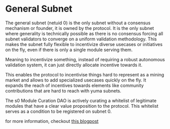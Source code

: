 # General Subnet 

The general subnet (netuid 0) is the only subnet without a consensus mechanism or founder, it is owned by the protocol. It is the only subnet where generality is technically possible as there is no consensus forcing all subnet validators to converge on a uniform validation methodology. This makes the subnet fully flexible to incentivize diverse usecases or initiatives on the fly, even if there is only a single module serving them. 

Meaning to incentivize something, instead of requiring a robust autonomous validation system, it can just directly allocate incentive towards it.

This enables the protocol to incentivise things hard to represent as a mining market and allows to add specialized usecases quickly on the fly. It expands the reach of incentives towards elements like community contributions that are hard to reach with yuma subnets.

The s0 Module Curation DAO is actively curating a whitelist of legitimate modules that have a clear value proposition to the protocol. This whitelist serves as a condition to be registered on subnet 0.


for more information, checkout [this blogpost](https://mirror.xyz/0xD80E194aBe2d8084fAecCFfd72877e63F5822Fc5/VkqlbOdskr6LKTWwrMlg_b9k_CcccJrNnQighG_E8tY)
